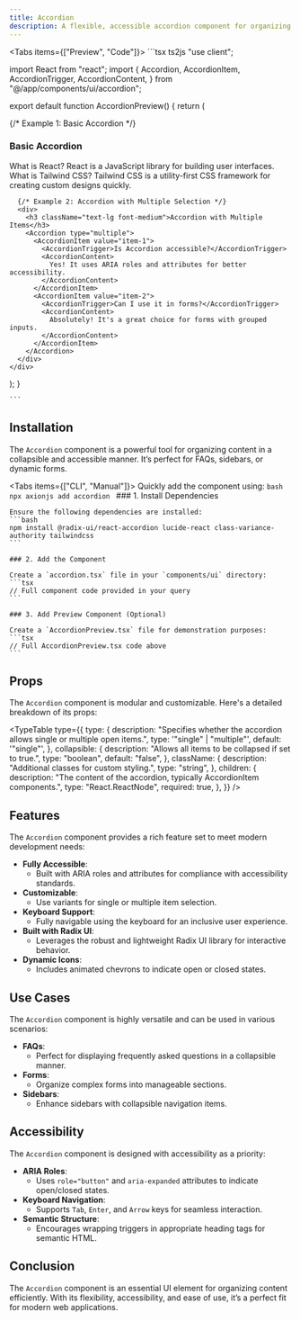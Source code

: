 ```yaml
---
title: Accordion
description: A flexible, accessible accordion component for organizing content into collapsible sections.
---
```



<Tabs items={["Preview", "Code"]}>
  <Tab value="Preview" className="m-auto h-auto min-w-96 max-w-96 pb-6 content-center">
    <AccordionPreview />
  </Tab>
  <Tab value="Code" className="w-auto h-auto">
    ```tsx ts2js
   "use client";

import React from "react";
import {
  Accordion,
  AccordionItem,
  AccordionTrigger,
  AccordionContent,
} from "@/app/components/ui/accordion";

export default function AccordionPreview() {
  return (
    <div className="space-y-6 max-w-md mx-auto">
      {/* Example 1: Basic Accordion */}
      <div>
        <h3 className="text-lg font-medium">Basic Accordion</h3>
        <Accordion type="single" collapsible>
          <AccordionItem value="item-1">
            <AccordionTrigger>What is React?</AccordionTrigger>
            <AccordionContent>
              React is a JavaScript library for building user interfaces.
            </AccordionContent>
          </AccordionItem>
          <AccordionItem value="item-2">
            <AccordionTrigger>What is Tailwind CSS?</AccordionTrigger>
            <AccordionContent>
              Tailwind CSS is a utility-first CSS framework for creating
              custom designs quickly.
            </AccordionContent>
          </AccordionItem>
        </Accordion>
      </div>

      {/* Example 2: Accordion with Multiple Selection */}
      <div>
        <h3 className="text-lg font-medium">Accordion with Multiple Items</h3>
        <Accordion type="multiple">
          <AccordionItem value="item-1">
            <AccordionTrigger>Is Accordion accessible?</AccordionTrigger>
            <AccordionContent>
              Yes! It uses ARIA roles and attributes for better accessibility.
            </AccordionContent>
          </AccordionItem>
          <AccordionItem value="item-2">
            <AccordionTrigger>Can I use it in forms?</AccordionTrigger>
            <AccordionContent>
              Absolutely! It's a great choice for forms with grouped inputs.
            </AccordionContent>
          </AccordionItem>
        </Accordion>
      </div>
    </div>
  );
}

    ```
  </Tab>
</Tabs>

## Installation

The `Accordion` component is a powerful tool for organizing content in a collapsible and accessible manner. It’s perfect for FAQs, sidebars, or dynamic forms.

<Tabs items={["CLI", "Manual"]}>
  <Tab value="CLI">
    Quickly add the component using:
    ```bash
    npx axionjs add accordion
    ```
  </Tab>
  <Tab value="Manual">
    ### 1. Install Dependencies

    Ensure the following dependencies are installed:
    ```bash
    npm install @radix-ui/react-accordion lucide-react class-variance-authority tailwindcss
    ```

    ### 2. Add the Component

    Create a `accordion.tsx` file in your `components/ui` directory:
    ```tsx
    // Full component code provided in your query
    ```

    ### 3. Add Preview Component (Optional)

    Create a `AccordionPreview.tsx` file for demonstration purposes:
    ```tsx
    // Full AccordionPreview.tsx code above
    ```
  </Tab>
</Tabs>

## Props

The `Accordion` component is modular and customizable. Here's a detailed breakdown of its props:

<TypeTable
  type={{
    type: {
      description: "Specifies whether the accordion allows single or multiple open items.",
      type: '"single" | "multiple"',
      default: '"single"',
    },
    collapsible: {
      description: "Allows all items to be collapsed if set to true.",
      type: "boolean",
      default: "false",
    },
    className: {
      description: "Additional classes for custom styling.",
      type: "string",
    },
    children: {
      description: "The content of the accordion, typically AccordionItem components.",
      type: "React.ReactNode",
      required: true,
    },
  }}
/>

## Features

The `Accordion` component provides a rich feature set to meet modern development needs:

- **Fully Accessible**:
  - Built with ARIA roles and attributes for compliance with accessibility standards.
- **Customizable**:
  - Use variants for single or multiple item selection.
- **Keyboard Support**:
  - Fully navigable using the keyboard for an inclusive user experience.
- **Built with Radix UI**:
  - Leverages the robust and lightweight Radix UI library for interactive behavior.
- **Dynamic Icons**:
  - Includes animated chevrons to indicate open or closed states.

## Use Cases

The `Accordion` component is highly versatile and can be used in various scenarios:

- **FAQs**:
  - Perfect for displaying frequently asked questions in a collapsible manner.
- **Forms**:
  - Organize complex forms into manageable sections.
- **Sidebars**:
  - Enhance sidebars with collapsible navigation items.



## Accessibility

The `Accordion` component is designed with accessibility as a priority:

- **ARIA Roles**:
  - Uses `role="button"` and `aria-expanded` attributes to indicate open/closed states.
- **Keyboard Navigation**:
  - Supports `Tab`, `Enter`, and `Arrow` keys for seamless interaction.
- **Semantic Structure**:
  - Encourages wrapping triggers in appropriate heading tags for semantic HTML.

## Conclusion

The `Accordion` component is an essential UI element for organizing content efficiently. With its flexibility, accessibility, and ease of use, it’s a perfect fit for modern web applications.
